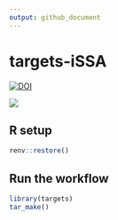 ```yaml
---
output: github_document
---
```


# targets-iSSA

[![DOI](https://zenodo.org/badge/DOI/10.5281/zenodo.6423519.svg)](https://doi.org/10.5281/zenodo.6423519)


![](README_files/figure-gfm/viz.png)

## R setup

```r
renv::restore()
```


## Run the workflow

```r
library(targets)
tar_make()
```


